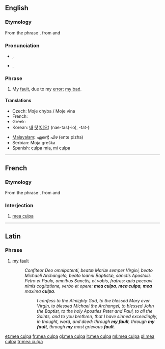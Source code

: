 {{wikipedia|Mea Culpa}}
==English==

===Etymology===
From the {{etyl|la}} phrase {{term|mea culpa|lang=la}}, from {{term|mea||my, mine|lang=la}} and {{term|culpa||fault|lang=la}}

===Pronunciation===
* {{a|UK}} {{IPA|/ˈmeɪ.əˌkʌl.pə/}}, {{SAMPA|/"meI.@%kVl.p@/}}
* {{a|WEAE}} {{IPA|/ˈmi.əˈkʌl.pʌ/|/ˈmaɪ.əˈkʌl.pʌ/}}, {{SAMPA|/"mi.@"kVl.pV/|/"maI.@"kVl.pV/}}

===Phrase===
{{infl|en|phrase|head=[[mea]] [[culpa]]}}

# My [[fault]], due to my [[error]]; [[my bad]].

====Translations====
{{trans-top|My fault, due to my error}}
* Czech: Moje chyba / Moje vina
* French: {{t+|fr|mea culpa}}
* Greek: {{t|el|ήμαρτον|tr=ímarton|sc=Grek}}
* Korean: [[내]] [[탓]]([[이오]]) (nae-tas(-io), -tat-)
{{trans-mid}}
* [[Malayalam]]: എന്റെ പിഴ (ente pizha)
* Serbian: Moja greška
* Spanish: [[culpa]] [[mía]], [[mi]] [[culpa]]
{{trans-bottom}}

----

==French==

===Etymology===
From the {{etyl|la|fr}} phrase {{term|mea culpa|lang=la}}, from {{term|mea||my, mine|lang=la}} and {{term|culpa||fault|lang=la}}

===Interjection===
{{infl|fr|interjection}}

# [[#English|mea culpa]]

----

==Latin==

===Phrase===
{{infl|la|phrase|head=[[mea]] [[culpa]]}}

# [[my]] [[fault]]
#: ''Confiteor Deo omnipotenti, beatæ Mariæ semper Virgini, beato Michaeli Archangelo, beato Ioanni Baptistæ, sanctis Apostolis Petro et Paulo, omnibus Sanctis, et vobis, fratres: quia peccavi nimis cogitatione, verbo et opere: '''mea culpa''', '''mea culpa''', '''mea''' maxima '''culpa'''.''
#:: ''I confess to the Almighty God, to the blessed Mary ever Virgin, to blessed Michael the Archangel, to blessed John the Baptist, to the holy Apostles Peter and Paul, to all the Saints, and to you brethren, that I have sinned exceedingly, in thought, word, and deed: through '''my fault''', through '''my fault''', through '''my''' most grievous '''fault'''.''

[[et:mea culpa]]
[[fr:mea culpa]]
[[gl:mea culpa]]
[[it:mea culpa]]
[[ml:mea culpa]]
[[pl:mea culpa]]
[[tr:mea culpa]]